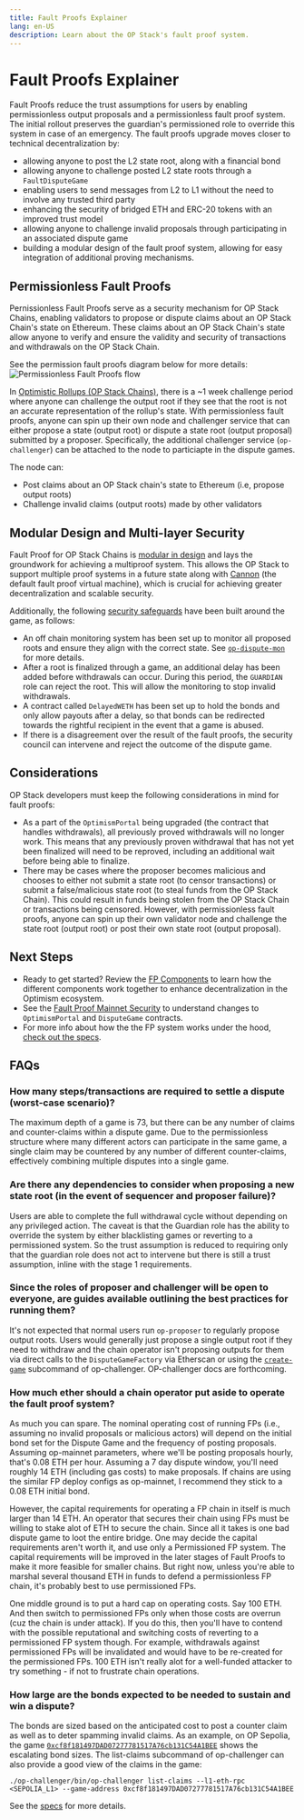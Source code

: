 ```yaml
---
title: Fault Proofs Explainer
lang: en-US
description: Learn about the OP Stack's fault proof system.
---
```



# Fault Proofs Explainer

Fault Proofs reduce the trust assumptions for users by enabling permissionless output proposals and a permissionless fault proof system. The initial rollout preserves the guardian's permissioned role to override this system in case of an emergency. 
The fault proofs upgrade moves closer to technical decentralization by:

*   allowing anyone to post the L2 state root, along with a financial bond
*   allowing anyone to challenge posted L2 state roots through a `FaultDisputeGame`
*   enabling users to send messages from L2 to L1 without the need to involve any trusted third party
*   enhancing the security of bridged ETH and ERC-20 tokens with an improved trust model
*   allowing anyone to challenge invalid proposals through participating in an associated dispute game
*   building a modular design of the fault proof system, allowing for easy integration of additional proving mechanisms.

## Permissionless Fault Proofs

Pernissionless Fault Proofs serve as a security mechanism for OP Stack Chains, enabling validators to propose or dispute claims about an OP Stack Chain's state on Ethereum.
These claims about an OP Stack Chain's state allow anyone to verify and ensure the validity and security of transactions and withdrawals on the OP Stack Chain. 

See the permission fault proofs diagram below for more details:
<br />
<Image src="/img/op-stack/protocol/fp-permissionless.png" alt="Permissionless Fault Proofs flow" width={700} height={600} />

In [Optimistic Rollups (OP Stack Chains)](/stack/protocol/rollup/overview), there is a \~1 week challenge period where anyone can challenge the output root if they see that the root is not an accurate representation of the rollup's state.
With permissionless fault proofs, anyone can spin up their own node and challenger service that can either propose a state (output root) or dispute a state root (output proposal) submitted by a proposer. Specifically, the additional challenger service (`op-challenger`) can be attached to the node to particiapte in the dispute games.

The node can:

*   Post claims about an OP Stack chain's state to Ethereum (i.e, propose output roots)
*   Challenge invalid claims (output roots) made by other validators

## Modular Design and Multi-layer Security

Fault Proof for OP Stack Chains is [modular in design](/stack/protocol/fault-proofs/fp-components#system-design--modularity) and lays the groundwork for achieving a multiproof system. This allows the OP Stack to support multiple proof systems in a future state along with [Cannon](/stack/protocol/fault-proofs/cannon) (the default fault proof virtual machine), which is crucial for achieving greater decentralization and scalable security.

Additionally, the following [security safeguards](/stack/protocol/fault-proofs/fp-security) have been built around the game, as follows:

*   An off chain monitoring system has been set up to monitor all proposed roots and ensure they align with the correct state. See [`op-dispute-mon`](https://github.com/ethereum-optimism/optimism/blob/develop/op-dispute-mon/README.md?plain=1) for more details.
*   After a root is finalized through a game, an additional delay has been added before withdrawals can occur. During this period, the `GUARDIAN` role can reject the root. This will allow the monitoring to stop invalid withdrawals.
*   A contract called `DelayedWETH` has been set up to hold the bonds and only allow payouts after a delay, so that bonds can be redirected towards the rightful recipient in the event that a game is abused.
*   If there is a disagreement over the result of the fault proofs, the security council can intervene and reject the outcome of the dispute game.

## Considerations

OP Stack developers must keep the following considerations in mind for fault proofs:

*   As a part of the `OptimismPortal` being upgraded (the contract that handles withdrawals), all previously proved withdrawals will no longer work. This means that any previously proven withdrawal that has not yet been finalized will need to be reproved, including an additional wait before being able to finalize.
*   There may be cases where the proposer becomes malicious and chooses to either not submit a state root (to censor transactions) or submit a false/malicious state root (to steal funds from the OP Stack Chain).
    This could result in funds being stolen from the OP Stack Chain or transactions being censored. However, with permissionless fault proofs, anyone can spin up their own validator node and challenge the state root (output root) or post their own state root (output proposal).

## Next Steps

*   Ready to get started? Review the [FP Components](fp-components) to learn how the different components work together to enhance decentralization in the Optimism ecosystem.
*   See the [Fault Proof Mainnet Security](/stack/protocol/fault-proofs/fp-security) to understand changes to `OptimismPortal` and `DisputeGame` contracts.
*   For more info about how the the FP system works under the hood, [check out the specs](https://specs.optimism.io/fault-proof/index.html).

## FAQs

### How many steps/transactions are required to settle a dispute (worst-case scenario)?

The maximum depth of a game is 73, but there can be any number of claims and counter-claims within a dispute game.
Due to the permissionless structure where many different actors can participate in the same game, a single claim may be countered by any number of different counter-claims, effectively combining multiple disputes into a single game.

### Are there any dependencies to consider when proposing a new state root (in the event of sequencer and proposer failure)?

Users are able to complete the full withdrawal cycle without depending on any privileged action.
The caveat is that the Guardian role has the ability to override the system by either blacklisting games or reverting to a permissioned system.
So the trust assumption is reduced to requiring only that the guardian role does not act to intervene but there is still a trust assumption, inline with the stage 1 requirements.

### Since the roles of proposer and challenger will be open to everyone, are guides available outlining the best practices for running them?

It's not expected that normal users run `op-proposer` to regularly propose output roots.
Users would generally just propose a single output root if they need to withdraw and the chain operator isn't proposing outputs for them via direct calls to the `DisputeGameFactory` via Etherscan or using the [`create-game`](https://github.com/ethereum-optimism/optimism/tree/develop/op-challenger#create-game) subcommand of op-challenger.
OP-challenger docs are forthcoming.

### How much ether should a chain operator put aside to operate the fault proof system?
As much you can spare. The nominal operating cost of running FPs (i.e., assuming no invalid proposals or malicious actors) will depend on the initial bond set for the Dispute Game and the frequency of posting proposals. 
Assuming op-mainnet parameters, where we'll be posting proposals hourly, that's 0.08 ETH per hour. Assuming a 7 day dispute window, you'll need roughly 14 ETH (including gas costs) to make proposals.
If chains are using the similar FP deploy configs as op-mainnet, I recommend they stick to a 0.08 ETH initial bond.

However, the capital requirements for operating a FP chain in itself is much larger than 14 ETH. An operator that secures their chain using FPs must be willing to stake alot of ETH to secure the chain. 
Since all it takes is one bad dispute game to loot the entire bridge. One may decide the capital requirements aren't worth it, and use only a Permissioned FP system.
The capital requirements will be improved in the later stages of Fault Proofs to make it more feasible for smaller chains. But right now, unless you're able to marshal several thousand ETH in funds to defend a permissionless FP chain, it's probably best to use permissioned FPs.

One middle ground is to put a hard cap on operating costs. Say 100 ETH. And then switch to permissioned FPs only when those costs are overrun (cuz the chain is under attack). 
If you do this, then you'll have to contend with the possible reputational and switching costs of reverting to a permissioned FP system though. 
For example, withdrawals against permissioned FPs will be invalidated and would have to be re-created for the permissioned FPs. 100 ETH isn't really alot for a well-funded attacker to try something - if not to frustrate chain operations.

### How large are the bonds expected to be needed to sustain and win a dispute?

The bonds are sized based on the anticipated cost to post a counter claim as well as to deter spamming invalid claims.
As an example, on OP Sepolia, the game [`0xcf8f181497DAD07277781517A76cb131C54A1BEE`](https://sepolia.etherscan.io/address/0xcf8f181497DAD07277781517A76cb131C54A1BEE) shows the escalating bond sizes. The list-claims subcommand of op-challenger can also provide a good view of the claims in the game:

```
./op-challenger/bin/op-challenger list-claims --l1-eth-rpc <SEPOLIA_L1> --game-address 0xcf8f181497DAD07277781517A76cb131C54A1BEE
```

See the [specs](https://specs.optimism.io/experimental/fault-proof/stage-one/bond-incentives.html) for more details.
